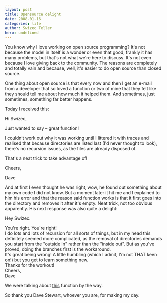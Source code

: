 ```yaml
---
layout: post
title: Opensource delight
date: 2008-01-16
categories: life
author: Swizec Teller
hero: undefined
---
```


You know why I love working on open source programming? It's not because the model in itself is a wonder or even that good, frankly it has many problems, but that's not what we're here to discuss. It's not even because I love giving back to the community. The reasons are completely and totally vain and because, well, it's easier to do open source than closed source.

One thing about open source is that every now and then I get an e-mail from a developer that so loved a function or two of mine that they felt like they should tell me about how much it helped them. And sometimes, just sometimes, something far better happens.

Today I received this:

Hi Swizec,  
  
Just wanted to say – great function!  
  
I couldn’t work out why it was working until I littered it with traces and realised that because directories are listed last (I'd never thought to look), there's no recursion issues, as the files are already disposed of.  
  
That's a neat trick to take advantage of!  
  
Cheers,  
  
Dave  
  
And at first I even thought he was right, wow, he found out something about my own code I did not know. But a moment later it hit me and I explained to him his error and that the reason said function works is that it first goes into the directory and removes it after it's empty. Neat trick, not too obvious apparently. His next response was also quite a delight:

Hey Swizec.  
  
You're right. You're right!  
I do lots and lots of recursion for all sorts of things, but in my head this  
definitely seemed more complicated, as the removal of directories demands  
you start from the "outside in" rather than the "inside out". But as you've proved, doing the branches first is the workaround.  
It's great being wrong! A little humbling (which I admit, I'm not THAT keen  
on!) but you get to learn something new.  
Thanks for the workout!  
Cheers,  
Dave  
  


We were talking about [this](http://si.php.net/manual/en/function.rmdir.php#76806) function by the way.

So thank you Dave Stewart, whoever you are, for making my day.
